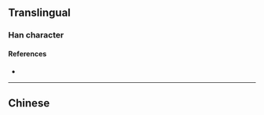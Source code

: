 {{character info}}
==Translingual==

===Han character===
{{Han char|rn=46|rad=山|as=16|sn=19|four=|canj=UYBP,XUYBP|ids=⿰山龍}}

====References====
* {{Han ref|kx=0322.181|dkj=49061|hdz=10806.020|uh=5DC4|ud=24004}}

----

==Chinese==
{{zh-see|巃|v}}